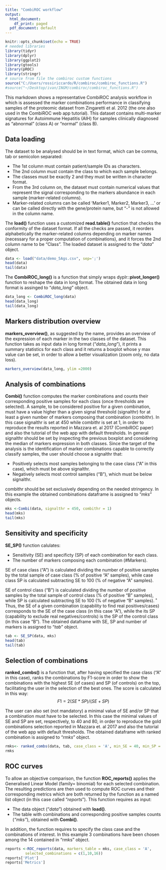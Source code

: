 ```yaml
---
title: "CombiROC workflow"
output:
  html_document:
    df_print: paged
  pdf_document: default
---
```


```r
knitr::opts_chunk$set(echo = TRUE)
# needed libraries
library(tidyr)
library(dplyr)
library(ggplot2)
library(gtools)
library(pROC)
library(stringr)
# source from file the combiroc custom functions
source("C:/Users/rossiriccardo/R/combiroc/combiroc_functions.R")
#source("~/Desktop/ivan/INGM/combiroc/combiroc_functions.R")
```


This markdown shows a representative CombiROC analysis workflow in which is assessed the marker combinations performance in classifying samples of the proteomic dataset from Zingaretti et al. 2012 (the one also used in the CombiROC web app tutorial).  This dataset contains multi-marker signatures for Autoimmune Hepatitis (AIH) for samples clinically diagnosed as “abnormal” (class A) or "normal" (class B).

## Data loading

The dataset to be analysed should be in text format, which can be comma, tab or semicolon separated:

- The 1st column must contain patient/sample IDs as characters.
- The 2nd column must contain the class to which each sample belongs.
- The classes must be exactly 2 and they must be written in character format. 
- From the 3rd column on, the dataset must contain numerical values that represent the signal corresponding to the markers abundance in each sample (marker-related columns). 
- Marker-related columns can be called 'Marker1, Marker2, Marker3, ...' or can be called directly with the gene/protein name, but "-" is not allowed in the column name. 

The **load()** function uses a customized **read.table()** function that checks the conformity of the dataset format. If all the checks are passed, it reorders alphabetically the marker-related columns depending on marker names (necessary for a proper computation of combinations), and it forces the 2nd column name to be "Class".
The loaded dataset is assigned to the "*data*" object.
```r
data <- load("data/demo_5Ags.csv", sep=';')
head(data)
tail(data)
```
The **CombiROC_long()** is a function that simply wraps dyplr::**pivot_longer()**
function to reshape the data in long format. The obtained data in long format is assinged to "*data_long*" object.
```r
data_long <- CombiROC_long(data)
head(data_long)
tail(data_long)
```

## Markers distribution overview

**markers_overview()**, as suggested by the name, provides an overview of the expression of each marker in the two classes of the dataset. This function takes as input data in long format ("*data_long*"), it prints a summary statistics for each class and it returns a boxplot whose y max value can be set, in order to allow a better visualization (zoom only, no data loss).

```r
markers_overview(data_long, ylim =2000) 
```


## Analysis of combinations

**Combi()** function computes the marker combinations and counts their corresponding positive samples for each class (once thresholds are selected). A sample, to be considered positive for a given combination, must have a value higher than a given signal threshold (signalthr) for at least a given number of markers composing that combination (combithr). In this case signalthr is set at 450 while combithr is set at 1, in order to reproduce the results reported in Mazzara et. al 2017 (CombiROC paper) and also the tutorial of the web app with default thresholds. In general signalthr should be set by inspecting the previous boxplot and considering the median of markers expression in both classes. Since the target of the analysis is the identification of marker combinations capable to correctly classify samples, the user should choose a signalthr that:

- Positively selects most samples belonging to the case class ("A" in this case), which must be above signalthr.
- Negatively selects most control samples ("B"), which must be below signalthr. 

combithr should be set exclusively depending on the needed stringency. In this example the obtained combinations dataframe is assigned to "*mks*" objects.

```r
mks <-Combi(data, signalthr = 450, combithr = 1)
head(mks)
tail(mks)
```
## Sensitivity and specificity

**SE_SP()** function calulates:

- Sensitivity (SE) and specificty (SP) of each combination for each class.
- The number of markers composing each combination (#Markers). 

SE of case class ("A") is calculated dividing the number of positive samples by the total sample of case class (% of positive "A" samples), while case class SP is calculated subtracting SE to 100 (% of negative "A" samples).

SE of control class ("B") is calculated dividing the number of positive samples by the total sample of control class (% of positive "B" samples), while SP is calculated subtracting SE to 100 (% of negative "B" samples).
˚
Thus, the SE of a given combination (capability to find real positives/cases) corresponds to the SE of the case class (in this case "A"), while the its SP (capability to exclude real negatives/controls) is the SP of the control class (in this case "B").
The obtained dataframe with SE, SP and number of markers is assigned to "*tab*" object. 

```r
tab <- SE_SP(data, mks)
head(tab)
tail(tab)
```
## Selection of combinations

**ranked_combs()** is a function that, after having specified the case class ("A" in this case),  ranks the combinations by F1-score in order to show the combinations with the highest SE (of cases) and SP (of controls) on the top, facilitating the user in the selection of the best ones. The score is calculated in this way:
$$
 F1 = 2(SE*SP)/(SE+SP)
$$

The user can also set (not mandatory) a minimal value of SE and/or SP that a combination must have to be selected.
In this case the minimal values of SE and SP are set, respectively, to 40 and 80, in order to reproduce the gold combinations selection reported in Mazzara et. al 2017 and also the tutorial of the web app with default thresholds. The obtained dataframe with ranked combination is assigned to "*rmks*" object. 


```r
rmks<- ranked_combs(data, tab, case_class = 'A', min_SE = 40, min_SP = 80)
rmks
```

## ROC curves

To allow an objective comparison, the function **ROC_reports()** applies the Generalised Linear Model (family= binomial) for each selected combination. The resulting predictions are then used to compute ROC curves and their corresponding metrics which are both returned by the function as a named list object (in this case called "*reports*").  This function requires as input:

- The data object ("*data*") obtained with **load()**.
- The table with combinations and corresponding positive samples counts (*"mks"*), obtained with **Combi()**.

In addition, the function requires to specify the class case and the combinations of interest. In this example 3 combinations have been chosen among the 14 contained in "rmks" object.
```r
reports <-ROC_reports(data, markers_table = mks, case_class = 'A', 
         selected_combinations = c(1,10,16))
reports['Plot']
reports['Metrics']
```

